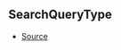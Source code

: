 ## SearchQueryType



- [Source](https://github.com/Androz2091/discord-player/blob/258bd80/packages/discord-player/src/types/types.ts#L179)